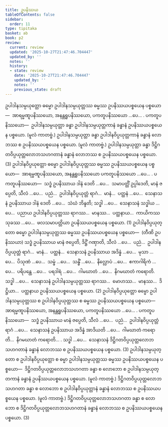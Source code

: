 ```yaml
---
title: ဥပနိဿယ
tableOfContents: false
sidebar:
  order: 11
type: tipitaka
basket: ab
book: p2
review:
  current: review
  updated: '2025-10-27T21:47:46.704447'
  updated_by: ''
  notes: ''
  history:
  - state: review
    date: '2025-10-27T21:47:46.704447'
    updated_by: ''
    notes: ''
    previous_state: draft
---
```



<ReviewStatus review={frontmatter.review} showDetails={true} />

<HypothesisAnnotation frontmatter={frontmatter} />

<DynamicBreadcrumb />

<Division number="76" book="p2" e="ch" v="38" p="363">

<Paragraph number="3712" book="p2">
ဥပါဒါနသမ္ပယုတ္တော ဓမ္မော ဥပါဒါနသမ္ပယုတ္တဿ ဓမ္မဿ ဥပနိဿယပစ္စယေန ပစ္စယော—  အာရမ္မဏူပနိဿယော, အနန္တရူပနိဿယော, ပကတူပနိဿယော …ပေ… . <Emphasis>ပကတူပနိဿယော</Emphasis>—  ဥပါဒါနသမ္ပယုတ္တာ ခန္ဓာ ဥပါဒါနသမ္ပယုတ္တကာနံ ခန္ဓာနံ ဥပနိဿယပစ္စယေန ပစ္စယော. (မူလံ ကာတဗ္ဗံ.) ဥပါဒါနသမ္ပယုတ္တာ ခန္ဓာ ဥပါဒါနဝိပ္ပယုတ္တကာနံ ခန္ဓာနံ လောဘဿ စ ဥပနိဿယပစ္စယေန ပစ္စယော. (မူလံ ကာတဗ္ဗံ.) ဥပါဒါနသမ္ပယုတ္တာ ခန္ဓာ ဒိဋ္ဌိဂတဝိပ္ပယုတ္တလောဘသဟဂတာနံ ခန္ဓာနံ လောဘဿ စ ဥပနိဿယပစ္စယေန ပစ္စယော. (3)
</Paragraph>

</Division>
<Division number="77" book="p2" e="ch" v="38" p="363">

<Paragraph number="3713" book="p2">
ဥပါဒါနဝိပ္ပယုတ္တော ဓမ္မော ဥပါဒါနဝိပ္ပယုတ္တဿ ဓမ္မဿ ဥပနိဿယပစ္စယေန ပစ္စယော—  အာရမ္မဏူပနိဿယော, အနန္တရူပနိဿယော ပကတူပနိဿယော …ပေ… . <Emphasis>ပကတူပနိဿယော</Emphasis>—  သဒ္ဓံ ဥပနိဿာယ ဒါနံ ဒေတိ …ပေ…  သမာပတ္တိံ ဥပ္ပါဒေတိ, မာနံ ဇပ္ပေတိ, သီလံ …ပေ…  ပညံ…  ဥပါဒါနဝိပ္ပယုတ္တံ ရာဂံ…  မာနံ…  ပတ္ထနံ …ပေ…  သေနာသနံ ဥပနိဿာယ ဒါနံ ဒေတိ …ပေ…  သံဃံ ဘိန္ဒတိ; သဒ္ဓါ …ပေ…  သေနာသနံ သဒ္ဓါယ …ပေ…  ပညာယ ဥပါဒါနဝိပ္ပယုတ္တဿ ရာဂဿ…  မာနဿ…  ပတ္ထနာယ…  ကာယိကဿ သုခဿ …ပေ…  ဖလသမာပတ္တိယာ ဥပနိဿယပစ္စယေန ပစ္စယော. (1)
</Paragraph>

<Paragraph number="3714" book="p2">
ဥပါဒါနဝိပ္ပယုတ္တော ဓမ္မော ဥပါဒါနသမ္ပယုတ္တဿ ဓမ္မဿ ဥပနိဿယပစ္စယေန ပစ္စယော—  (တီဏိ ဥပနိဿယာ) သဒ္ဓံ ဥပနိဿာယ မာနံ ဇပ္ပေတိ, ဒိဋ္ဌိံ ဂဏှာတိ, သီလံ …ပေ…  ပညံ…  ဥပါဒါနဝိပ္ပယုတ္တံ ရာဂံ…  မာနံ…  ပတ္ထနံ…  သေနာသနံ ဥပနိဿာယ အဒိန္နံ …ပေ…  မုသာ …ပေ…  ပိသုဏံ …ပေ…  သမ္ဖံ …ပေ…  သန္ဓိံ …ပေ…  နိလ္လောပံ …ပေ…  ဧကာဂါရိကံ …ပေ…  ပရိပန္ထေ …ပေ…  ပရဒါရံ …ပေ…  ဂါမဃာတံ …ပေ…  နိဂမဃာတံ ကရောတိ. သဒ္ဓါ …ပေ…  သေနာသနံ ဥပါဒါနသမ္ပယုတ္တဿ ရာဂဿ…  မောဟဿ…  မာနဿ…  ဒိဋ္ဌိယာ…  ပတ္ထနာယ ဥပနိဿယပစ္စယေန ပစ္စယော. (2)
</Paragraph>

<Paragraph number="3715" book="p2">
ဥပါဒါနဝိပ္ပယုတ္တော ဓမ္မော ဥပါဒါနသမ္ပယုတ္တဿ စ ဥပါဒါနဝိပ္ပယုတ္တဿ စ ဓမ္မဿ ဥပနိဿယပစ္စယေန ပစ္စယော—  အာရမ္မဏူပနိဿယော, အနန္တရူပနိဿယော, ပကတူပနိဿယော …ပေ… . <Emphasis>ပကတူပနိဿယော</Emphasis>—  သဒ္ဓံ ဥပနိဿာယ မာနံ ဇပ္ပေတိ, သီလံ …ပေ…  ပညံ…  ဥပါဒါနဝိပ္ပယုတ္တံ ရာဂံ …ပေ…  သေနာသနံ ဥပနိဿာယ အဒိန္နံ အာဒိယတိ …ပေ…  ဂါမဃာတံ ကရောတိ…  နိဂမဃာတံ ကရောတိ… . သဒ္ဓါ …ပေ…  သေနာသနံ ဒိဋ္ဌိဂတဝိပ္ပယုတ္တလောဘသဟဂတာနံ ခန္ဓာနံ လောဘဿ စ ဥပနိဿယပစ္စယေန ပစ္စယော. (3)
</Paragraph>

</Division>
<Division number="78" book="p2" e="ch" v="38" p="363">

<Paragraph number="3716" book="p2">
ဥပါဒါနသမ္ပယုတ္တော စ ဥပါဒါနဝိပ္ပယုတ္တော စ ဓမ္မာ ဥပါဒါနသမ္ပယုတ္တဿ ဓမ္မဿ ဥပနိဿယပစ္စယေန ပစ္စယော—  ဒိဋ္ဌိဂတဝိပ္ပယုတ္တလောဘသဟဂတာ ခန္ဓာ စ လောဘော စ ဥပါဒါနသမ္ပယုတ္တကာနံ ခန္ဓာနံ ဥပနိဿယပစ္စယေန ပစ္စယော. (မူလံ ကာတဗ္ဗံ.) ဒိဋ္ဌိဂတဝိပ္ပယုတ္တလောဘသဟဂတာ ခန္ဓာ စ လောဘော စ ဥပါဒါနဝိပ္ပယုတ္တာနံ ခန္ဓာနံ လောဘဿ စ ဥပနိဿယပစ္စယေန ပစ္စယော. (မူလံ ကာတဗ္ဗံ.) ဒိဋ္ဌိဂတဝိပ္ပယုတ္တလောဘသဟဂတာ ခန္ဓာ စ လောဘော စ ဒိဋ္ဌိဂတဝိပ္ပယုတ္တလောဘသဟဂတာနံ ခန္ဓာနံ လောဘဿ စ ဥပနိဿယပစ္စယေန ပစ္စယော. (3)
</Paragraph>
</Division>